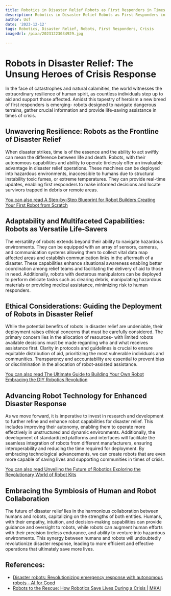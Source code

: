 ```yaml
---
title: Robotics in Disaster Relief Robots as First Responders in Times of Crisis
description: Robotics in Disaster Relief Robots as First Responders in Times of Crisis
author: Usf
date: '2023-12-12'
tags: Robotics, Disaster Relief, Robots, First Responders, Crisis
imageUrl: /pixa/20231223034929.jpg

---
```

# Robots in Disaster Relief: The Unsung Heroes of Crisis  Response


In the face of  catastrophes and natural calamities, the world witnesses the  extraordinary resilience of human  spirit, as  countless individuals step  up to aid and support those affected. Amidst this tapestry of heroism a new breed of first responders is emerging- robots designed to navigate dangerous terrains, gather crucial information and provide  life-saving assistance in  times of crisis.

 ## Unwavering Resilience:  Robots as the Frontline  of Disaster Relief

When disaster strikes, time is  of the essence and the  ability to act swiftly can mean the difference between life and death. Robots, with their autonomous capabilities and ability to operate tirelessly offer  an invaluable advantage in disaster relief operations. These machines can be deployed into hazardous environments, inaccessible to humans  due to structural instability toxic fumes, or extreme temperatures. They can provide real-time updates, enabling first responders to make informed decisions and locate survivors trapped in debris or remote areas.

[You can also read A Step-by-Step Blueprint for Robot Builders Creating Your First Robot from Scratch](A%20Step-by-Step%20Blueprint%20for%20Robot%20Builders%20Creating%20Your%20First%20Robot%20from%20Scratch)


## Adaptability  and Multifaceted Capabilities: Robots as Versatile Life-Savers

The  versatility of robots extends beyond their ability to navigate  hazardous  environments. They can be  equipped with an array  of sensors, cameras, and communication systems allowing them to collect vital data map affected areas and establish  communication links in the aftermath of a disaster. These  capabilities enhance situational  awareness enabling better coordination among relief teams and facilitating the delivery of aid to those in need. Additionally, robots with  dexterous manipulators can be deployed  to perform delicate tasks such as clearing debris, manipulating hazardous materials or providing medical assistance, minimizing risk to human responders.

## Ethical Considerations: Guiding the Deployment of Robots in Disaster  Relief

While the potential benefits  of robots in  disaster  relief are undeniable, their deployment raises ethical concerns  that must be carefully considered. The primary concern lies in the allocation of resources- with limited robots available decisions must be made regarding who and what receives assistance first.  Clarity in  protocols and guidelines is crucial to ensure equitable  distribution of aid, prioritizing the most vulnerable individuals and communities. Transparency and accountability are essential to prevent bias or  discrimination in the allocation of robot-assisted assistance.

[You can also read The Ultimate Guide to Building Your  Own Robot Embracing the DIY Robotics Revolution](The%20Ultimate%20Guide%20to%20Building%20Your%20Own%20Robot%20Embracing%20the%20DIY%20Robotics%20Revolution)


## Advancing Robot Technology for Enhanced Disaster Response

As we move forward, it is  imperative to invest in research and development to further refine and enhance robot capabilities for disaster relief. This  includes improving  their autonomy, enabling them to operate  more effectively  in unstructured and dynamic environments. Additionally, the  development of standardized platforms and interfaces will facilitate the seamless integration of robots from different manufacturers, ensuring interoperability and reducing the time required  for deployment. By embracing technological advancements, we can create robots that are  even more capable of saving lives  and supporting communities  in times of crisis.

[You can  also read Unveiling the Future  of Robotics  Exploring the Revolutionary  World of Robot  Kits](Unveiling%20the%20Future%20of%20Robotics%20Exploring%20the%20Revolutionary%20World%20of%20Robot%20Kits)


## Embracing the Symbiosis of Human and Robot Collaboration

The future of  disaster relief lies  in the harmonious collaboration between humans and robots, capitalizing on the strengths of both entities. Humans, with  their empathy, intuition,  and decision-making capabilities can provide guidance and oversight  to robots, while robots can augment human efforts with their precision tireless  endurance, and ability to venture into hazardous environments. This synergy between humans and robots will  undoubtedly revolutionize disaster response, leading to more efficient and effective operations that ultimately save more lives.

## References:
- [Disaster robots: Revolutionizing emergency response with autonomous robots - AI for Good](https://aiforgood.itu.int/disaster-robots-revolutionizing-emergency-response-with-autonomous-robots/)
- [Robots to the Rescue: How Robotics Save Lives During a Crisis | MKAI](https://mkai.org/robots-to-the-rescue-how-robotics-save-lives-during-a-crisis/)
